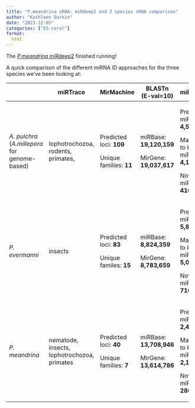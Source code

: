 ```yaml
---
title: "P.meandrina sRNA: miRdeep2 and 3 species sRNA comparison"
author: "Kathleen Durkin"
date: "2023-12-05"
categories: ["E5-coral"]
format:
  html
---
```


The [*P.meandrina* miRdeep2](https://github.com/urol-e5/deep-dive/blob/main/F-Pmea/code/11-Pmea-sRNAseq-miRdeep2.md) finished running!

A quick comparison of the different miRNA ID approaches for the three species we've been looking at:

+-----------------------------------+---------------------------------------------+-------------------------+-------------------------+------------------------------------+----------------------------------+
|                                   | miRTrace                                    | MirMachine              | BLASTn\                 | miRdeep2                           | ShortStack                       |
|                                   |                                             |                         | (E-val=10)              |                                    |                                  |
+===================================+=============================================+=========================+=========================+====================================+==================================+
| *A. pulchra\                      | lophotrochozoa, rodents, primates,          | Predicted loci: **109** | miRBase: **19,120,159** | Predicted miRNAs: **4,553**        | Potential loci: **18,772**       |
| *(*A.millepora* for genome-based) |                                             |                         |                         |                                    |                                  |
|                                   |                                             | Unique families: **11** | MirGene: **19,037,617** | Matches to known miRNAs: **4,137** | miRBase matches: **46**          |
|                                   |                                             |                         |                         |                                    |                                  |
|                                   |                                             |                         |                         | Novel miRNAs: **416**              | \# characterized as miRNA: **0** |
+-----------------------------------+---------------------------------------------+-------------------------+-------------------------+------------------------------------+----------------------------------+
| *P. evermanni*                    | insects                                     | Predicted loci: **83**  | miRBase: **8,824,359**  | Predicted miRNAs: **5,812**        | Potential loci: **15,040**       |
|                                   |                                             |                         |                         |                                    |                                  |
|                                   |                                             | Unique familes: **15**  | MirGene: **8,783,659**  | Matches to known miRNAS: **5,096** | miRBase matches: **25**          |
|                                   |                                             |                         |                         |                                    |                                  |
|                                   |                                             |                         |                         | Novel miRNAs: **716**              | \# characterized as miRNA: **0** |
+-----------------------------------+---------------------------------------------+-------------------------+-------------------------+------------------------------------+----------------------------------+
| *P. meandrina*                    | nematode, insects, lophotrochozoa, primates | Predicted loci: **40**  | miRBase: **13,708,946** | Predicted miRNAs: **2,429**        | Potential loci: **7,306**        |
|                                   |                                             |                         |                         |                                    |                                  |
|                                   |                                             | Unique families: **7**  | MirGene: **13,614,786** | Matches to known miRNAs: **2,143** | miRBase matches: **86**          |
|                                   |                                             |                         |                         |                                    |                                  |
|                                   |                                             |                         |                         | Novel miRNAs: **286**              | \# characterized as miRNA: **0** |
+-----------------------------------+---------------------------------------------+-------------------------+-------------------------+------------------------------------+----------------------------------+
